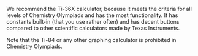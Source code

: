 
We recommend the Ti-36X calculator, because it meets the criteria for all levels of Chemistry Olympiads and has the most functionality. It has constants built-in (that you use rather often) and has decent buttons compared to other scientific calculators made by Texas Instruments. 

Note that the Ti-84 or any other graphing calculator is prohibited in Chemistry Olympiads.
